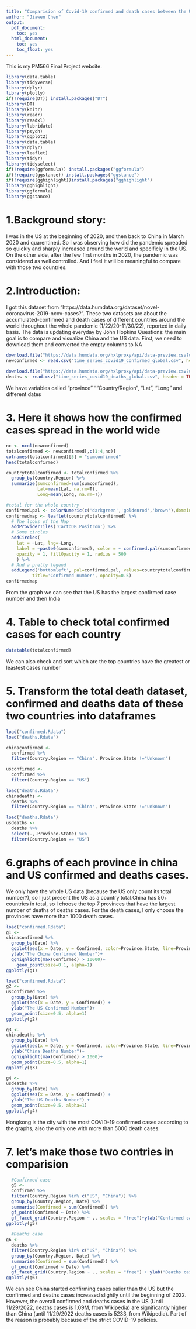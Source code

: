 ```yaml
---
title: "Comparision of Covid-19 confirmed and death cases between the US and China"
author: "Jiawen Chen"
output:
  pdf_document:
    toc: yes
  html_document:
    toc: yes
    toc_float: yes
---
```

This is my PM566 Final Project website.

```r
library(data.table)
library(tidyverse)
library(dplyr)
library(plotly)
if(!require(DT)) install.packages("DT")
library(DT)
library(knitr)
library(readr)
library(readxl)
library(lubridate)
library(psych)
library(ggplot2)
library(data.table)
library(dplyr)
library(leaflet)
library(tidyr)
library(tidyselect)
if(!require(ggformula)) install.packages("ggformula")
if(!require(ggstance)) install.packages("ggstance")
if(!require(gghighlight))install.packages("gghighlight")
library(gghighlight)
library(ggformula)
library(ggstance)
```
# 1.Background story:
I was in the US at the beginning of 2020, and then back to China in March 2020 and quarentined. So I was observing how did the pandemic spreaded so quickly and sharply increased around the world and specificly in the US. On the other side, after the few first months in 2020, the pandemic was considered as well controlled. And I feel it will be meaningful to compare with those two countries. 

# 2.Introduction: 
I got this dataset from "https://data.humdata.org/dataset/novel-coronavirus-2019-ncov-cases?". These two datasets are about the accumulated-confirmed and death cases of different countries around the world throughout the whole pandemic (1/22/20-11/30/22), reported in daily basis. The data is updating everyday by John Hopkins 
Questions: the main goal is to compare and visualize China and the US data. First, we need to download them and converted the empty columns to NA
```r
download.file("https://data.humdata.org/hxlproxy/api/data-preview.csv?url=https%3A%2F%2Fraw.githubusercontent.com%2FCSSEGISandData%2FCOVID-19%2Fmaster%2Fcsse_covid_19_data%2Fcsse_covid_19_time_series%2Ftime_series_covid19_confirmed_global.csv&filename=time_series_covid19_confirmed_global.csv", "time_series_covid19_confirmed_global.csv", method="libcurl", timeout = 60)
newconfirmed <- read.csv("time_series_covid19_confirmed_global.csv", header = TRUE, na.strings = c("", " "))
 
download.file("https://data.humdata.org/hxlproxy/api/data-preview.csv?url=https%3A%2F%2Fraw.githubusercontent.com%2FCSSEGISandData%2FCOVID-19%2Fmaster%2Fcsse_covid_19_data%2Fcsse_covid_19_time_series%2Ftime_series_covid19_deaths_global.csv&filename=time_series_covid19_deaths_global.csv", "time_series_covid19_deaths_global.csv", methos="libcurl", timeout = 60)
deaths <- read.csv("time_series_covid19_deaths_global.csv", header = TRUE, na.strings = c("", " "))
```
We have variables called "province" ""Country/Region", "Lat", "Long" and different dates

# 3. Here it shows how the confirmed cases spread in the world wide
```r
nc <- ncol(newconfirmed)
totalconfirmed <- newconfirmed[,c(1:4,nc)]
colnames(totalconfirmed)[5] = "sumconfirmed"
head(totalconfirmed)

countrytotalconfirmed <- totalconfirmed %>%
  group_by(Country.Region) %>%
  summarize(sumconfirmed=sum(sumconfirmed),
            Lat=mean(Lat, na.rm=T),
            Long=mean(Long, na.rm=T))

#total for the whole country 
confirmed.pal <- colorNumeric(c('darkgreen','goldenrod','brown'),domain=countrytotalconfirmed$sumconfirmed)
confirmedmap <- leaflet(countrytotalconfirmed) %>% 
  # The looks of the Map
  addProviderTiles('CartoDB.Positron') %>% 
  # Some circles
  addCircles(
    lat = ~Lat, lng=~Long,
    label = ~paste0(sumconfirmed), color = ~ confirmed.pal(sumconfirmed),
    opacity = 1, fillOpacity = 1, radius = 500
    ) %>%
  # And a pretty legend
  addLegend('bottomleft', pal=confirmed.pal, values=countrytotalconfirmed$sumconfirmed,
          title='Confirmed number', opacity=0.5)
confirmedmap
```
From the graph we can see that the US has the largest confirmed case number and then India

# 4. Table to check total confirmed cases for each country 
```r
datatable(totalconfirmed)
```
We can also check and sort which are the top countries have the greatest or leastest cases number

# 5. Transform the total death dataset, confirmed and deaths data of these two countries into dataframes 
```r
load("confirmed.Rdata")
load("deaths.Rdata")

chinaconfirmed <-
  confirmed %>%
  filter(Country.Region == "China", Province.State !="Unknown")

usconfirmed <-
  confirmed %>%
  filter(Country.Region == "US")

load("deaths.Rdata")
chinadeaths <-
  deaths %>%
  filter(Country.Region == "China", Province.State !="Unknown")

load("deaths.Rdata")
usdeaths <-
  deaths %>%
  select(.,-Province.State) %>%
  filter(Country.Region == "US")
```

# 6.graphs of each province in china and US confirmed and deaths cases. 
We only have the whole US data (because the US only count its total number?), so I just present the US as a country total.China has 50+ countries in total, so I choose the top 7 provinces that have the largest number of deaths of deaths cases. For the death cases, I only choose the provinces have more than 1000 death cases.
```r
load("confirmed.Rdata")
g1 <-
chinaconfirmed %>%
  group_by(Date) %>%
  ggplot(aes(x = Date, y = Confirmed, color=Province.State, line=Province.State)) +
  ylab("The China Confirmed Number")+
  gghighlight(max(Confirmed) > 10000)+
    geom_point(size=0.1, alpha=1)
ggplotly(g1)

load("confirmed.Rdata")
g2 <-
usconfirmed %>%
  group_by(Date) %>%
  ggplot(aes(x = Date, y = Confirmed)) + 
  ylab("The US Confirmed Number")+
  geom_point(size=0.5, alpha=1) 
ggplotly(g2)

g3 <-
chinadeaths %>%
  group_by(Date) %>%
  ggplot(aes(x = Date, y = Confirmed, color=Province.State, line=Province.State)) + 
  ylab("China Deaths Number")+
  gghighlight(max(Confirmed) > 1000)+
  geom_point(size=0.5, alpha=1) 
ggplotly(g3)

g4 <-
usdeaths %>%
  group_by(Date) %>%
  ggplot(aes(x = Date, y = Confirmed)) + 
  ylab("The US Deaths Number") +
  geom_point(size=0.5, alpha=1) 
ggplotly(g4)
```
Hongkong is the city with the most COVID-19 confirmed cases according to the graphs, also the only one with more than 5000 death cases. 

# 7. let's make those two contries in comparision
```r
  #Confirmed case
  g5 <- 
  confirmed %>%
  filter(Country.Region %in% c("US", "China")) %>%
  group_by(Country.Region, Date) %>% 
  summarise(Confirmed = sum(Confirmed)) %>% 
  gf_point(Confirmed ~ Date) %>%
  gf_facet_grid(Country.Region ~ ., scales = "free")+ylab("Confirmed case number")
ggplotly(g5)
 
  #Deaths case
g6 <-
  deaths %>%
  filter(Country.Region %in% c("US", "China")) %>%
  group_by(Country.Region, Date) %>% 
  summarise(Confirmed = sum(Confirmed)) %>% 
  gf_point(Confirmed ~ Date) %>%
  gf_facet_grid(Country.Region ~ ., scales = "free") + ylab("Deaths case number") 
ggplotly(g6)
```
We can see China started confirming cases ealier than the US but the confirmed and deaths cases increased slightly until the beginning of 2022. However, the overall confirmed and deaths cases in the US (Until 11/29/2022, deaths cases is 1.09M, from Wikipedia) are significantly higher than China (until 11/29/2022 deaths cases is 5233, from Wikipedia). Part of the reason is probably because of the strict COVID-19 policies. 